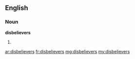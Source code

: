 ==English==

===Noun===
'''disbelievers'''

# {{plural of|[[disbeliever]]}}

[[ar:disbelievers]]
[[fr:disbelievers]]
[[mg:disbelievers]]
[[my:disbelievers]]